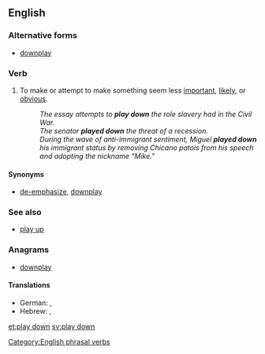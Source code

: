 ==English==

===Alternative forms===
* [[downplay]]

===Verb===
{{en-verb|inf=to [[play]] [[down]]|plays down|playing down|played down}}

# {{idiomatic}} To make or attempt to make something seem less [[important]], [[likely]], or [[obvious]].  
#: ''The essay attempts to '''play down''' the role slavery had in the Civil War.''
#: ''The senator '''played down''' the threat of a recession.''
#: ''During the wave of anti-immigrant sentiment, Miguel '''played down''' his immigrant status by removing Chicano patois from his speech and adopting the nickname "Mike."''

====Synonyms====
* {{sense|make to seem less important}} [[de-emphasize]], [[downplay]]

===See also===
* {{sense|make to seem less important}} [[play up]]

===Anagrams===
* [[downplay#English|downplay]]

====Translations====
{{trans-top}}
* German: {{t|de|herunterspielen}}, {{t|de|kleinreden}}
* Hebrew: {{t-|he|גימד|alt=גִמֵּד|tr=giméd}}, {{t|he|הצניע|alt=הִצְנִיעַ|tr=hitsnía}}
{{trans-bottom}}

[[Category:English phrasal verbs]]

[[et:play down]]
[[sv:play down]]